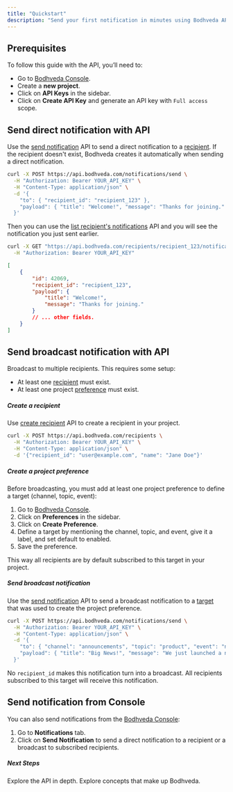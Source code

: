 ```yaml
---
title: "Quickstart"
description: "Send your first notification in minutes using Bodhveda API or Console."
---
```


## Prerequisites

To follow this guide with the API, you’ll need to:

-   Go to [Bodhveda Console](https://console.bodhveda.com).
-   Create a **new project**.
-   Click on **API Keys** in the sidebar.
-   Click on **Create API Key** and generate an API key with `Full access` scope.

## Send direct notification with API

Use the [send notification](/api-reference/endpoint/notifications/send-notification) API to send a direct notification to a [recipient](/docs/concepts/recipients). If the recipient doesn't exist, Bodhveda creates it automatically when sending a direct notification.

```bash
curl -X POST https://api.bodhveda.com/notifications/send \
  -H "Authorization: Bearer YOUR_API_KEY" \
  -H "Content-Type: application/json" \
  -d '{
    "to": { "recipient_id": "recipient_123" },
    "payload": { "title": "Welcome!", "message": "Thanks for joining." }
  }'
```

Then you can use the [list recipient's notifications](/api-reference/endpoint/recipients/notifications/list-notifications) API and you will see the notification you just sent earlier.

```bash
curl -X GET "https://api.bodhveda.com/recipients/recipient_123/notifications" \
  -H "Authorization: Bearer YOUR_API_KEY"
```

```json
[
    {
        "id": 42069,
        "recipient_id": "recipient_123",
        "payload": {
            "title": "Welcome!",
            "message": "Thanks for joining."
        }
        // ... other fields.
    }
]
```

## Send broadcast notification with API

Broadcast to multiple recipients. This requires some setup:

-   At least one [recipient](/docs/concepts/recipients) must exist.
-   At least one project [preference](/docs/concepts/preferences) must exist.

##### **Create a recipient**

Use [create recipient](/api-reference/endpoint/recipients/create-recipient) API to create a recipient in your project.

```bash
curl -X POST https://api.bodhveda.com/recipients \
  -H "Authorization: Bearer YOUR_API_KEY" \
  -H "Content-Type: application/json" \
  -d '{"recipient_id": "user@example.com", "name": "Jane Doe"}'
```

##### **Create a project preference**

Before broadcasting, you must add at least one project preference to define a target (channel, topic, event):

1. Go to [Bodhveda Console](https://console.bodhveda.com).
2. Click on **Preferences** in the sidebar.
3. Click on **Create Preference**.
4. Define a target by mentioning the channel, topic, and event, give it a label, and set default to enabled.
5. Save the preference.

This way all recipients are by default subscribed to this target in your project.

##### **Send broadcast notification**

Use the [send notification](/api-reference/endpoint/notifications/send-notification) API to send a broadcast notification to a [target](/docs/concepts/target) that was used to create the project preference.

```bash
curl -X POST https://api.bodhveda.com/notifications/send \
  -H "Authorization: Bearer YOUR_API_KEY" \
  -H "Content-Type: application/json" \
  -d '{
    "to": { "channel": "announcements", "topic": "product", "event": "new_feature" },
    "payload": { "title": "Big News!", "message": "We just launched a new feature." }
  }'
```

<Note>
    No <code>recipient_id</code> makes this notification turn into a broadcast.
    All recipients subscribed to this target will receive this notification.
</Note>

## Send notification from Console

You can also send notifications from the [Bodhveda Console](https://console.bodhveda.com):

1. Go to **Notifications** tab.
2. Click on **Send Notification** to send a direct notification to a recipient or a broadcast to subscribed recipients.

##### **Next Steps**

<Columns cols={2}>
    <Card
        title="API Reference"
        icon="terminal"
        href="/api-reference/introduction"
    >
        Explore the API in depth.
    </Card>
    <Card title="Concepts" icon="book" href="/docs/concepts/introduction">
        Explore concepts that make up Bodhveda.
    </Card>
</Columns>
